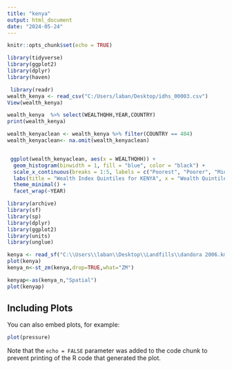 ```yaml
---
title: "kenya"
output: html_document
date: "2024-05-24"
---
```


```r
knitr::opts_chunk$set(echo = TRUE)
```

```r
library(tidyverse)
library(ggplot2)
library(dplyr)
library(haven)
```
```r
 library(readr)
wealth_kenya <- read_csv("C:/Users/laban/Desktop/idhs_00003.csv")
View(wealth_kenya)
```
```r
wealth_kenya  %>% select(WEALTHQHH,YEAR,COUNTRY)
print(wealth_kenya)

wealth_kenyaclean <- wealth_kenya %>% filter(COUNTRY == 404)
wealth_kenyaclean<- na.omit(wealth_kenyaclean)


 ggplot(wealth_kenyaclean, aes(x = WEALTHQHH)) +
  geom_histogram(binwidth = 1, fill = "blue", color = "black") +
  scale_x_continuous(breaks = 1:5, labels = c("Poorest", "Poorer", "Middle", "Richer", "Richest")) +
  labs(title = "Wealth Index Quintiles for KENYA", x = "Wealth Quintile", y = "Count") +
  theme_minimal() +
  facet_wrap(~YEAR)
```
```r
library(archive)
library(sf)
library(sp)
library(dplyr)
library(ggplot2)
library(units)
library(unglue)
```

```r
kenya <- read_sf("C:\\Users\\laban\\Desktop\\Landfills\\dandora 2006.kml")
plot(kenya)
kenya_n<-st_zm(kenya,drop=TRUE,what="ZM")

kenyap<-as(kenya_n,"Spatial")
plot(kenyap)
```


## Including Plots

You can also embed plots, for example:

```r
plot(pressure)
```

Note that the `echo = FALSE` parameter was added to the code chunk to prevent printing of the R code that generated the plot.

